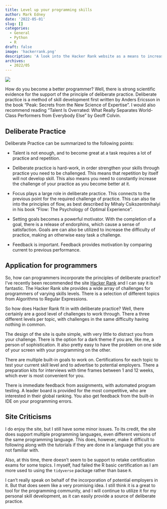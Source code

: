 ```yaml
---
title: Level up your programming skills
author: Mark Edney
date: '2022-05-01'
slug: []
categories:
  - General
  - Python
  - R
draft: false
image: 'hackerrank.png'
description: 'A look into the Hacker Rank website as a means to increase ones programming skills.'
archives:
  - 2022/05
---
```


![](hackerrank.png)

How do you become a better programmer? Well, there is strong scientific evidence for the support of the principle of deliberate practice. Deliberate practice is a method of skill development first written by Anders Ericsson in the book "Peak: Secrets from the New Science of Expertise". I would also recommend reading "Talent Is Overrated: What Really Separates World-Class Performers from Everybody Else" by Geoff Colvin.

## Deliberate Practice

Deliberate Practice can be summarized to the following points:

* Talent is not enough, and to become great at a task requires a lot of practice and repetition.

* Deliberate practice is hard-work, in order strengthen your skills through practice you need to be challenged. This means that repetition by itself will not develop skill. This also means you need to constantly increase the challenge of your practice as you become better at it. 

* Focus plays a large role in deliberate practice. This connects to the previous point for the required challenge of practice. This can also tie into the principles of flow, as best described by Mihaly Csikszentmihalyi in his book "Flow: The Psychology of Optimal Experience".

* Setting goals becomes a powerful motivator. With the completion of a goal, there is a release of endorphins, which cause a sense of satisfaction. Goals are can also be utilized to increase the difficulty of practice, making an otherwise easy task a challenge.

* Feedback is important. Feedback provides motivation by comparing current to previous performance. 

## Application for programmers

So, how can programmers incorporate the principles of deliberate practice? I've recently been recommended the site [Hacker Rank](https://www.hackerrank.com) and I can say it is fantastic.
The Hacker Rank site provides a wide array of challenges for programmers of varying skills levels. There is a selection of different topics from Algorithms to Regular Expressions.

So how does Hacker Rank fit in with deliberate practice? Well, there certainly are a good level of challenges to work through. There a three different levels per topic, with challenges in the same difficulty having nothing in common. 

The design of the site is quite simple, with very little to distract you from your challenge. There is the option for a dark theme if you are, like me, a person of sophistication. It also pretty easy to have the problem on one side of your screen with your programming on the other.

There are multiple built-in goals to work on. Certifications for each topic to test your current skill level and to advertise to potential employers. There a preparation kits for interviews with time frames between 1 and 12 weeks, which ever is most convenient for you.

There is immediate feedback from assignments, with automated program testing. A leader board is provided for the most competitive, who are interested in their global ranking. You also get feedback from the built-in IDE on your programming errors. 

## Site Criticisms

I do enjoy the site, but I still have some minor issues. To its credit, the site does support multiple programming languages, even different versions of the same programming language. This does, however, make it difficult to following along with the tutorials if they are done in a language that you are not familiar with. 

Also, at this time, there doesn't seem to be support to retake certification exams for some topics. I myself, had failed the R basic certification as I am more used to using the `tidyverse` package rather than base `R`. 

I can't really speak on behalf of the incorporation of potential employers in it. But that does seem like a very promising idea. I still think it is a great to tool for the programming community, and I will continue to utilize it for my personal skill development, as it can easily provide a source of deliberate practice.  
